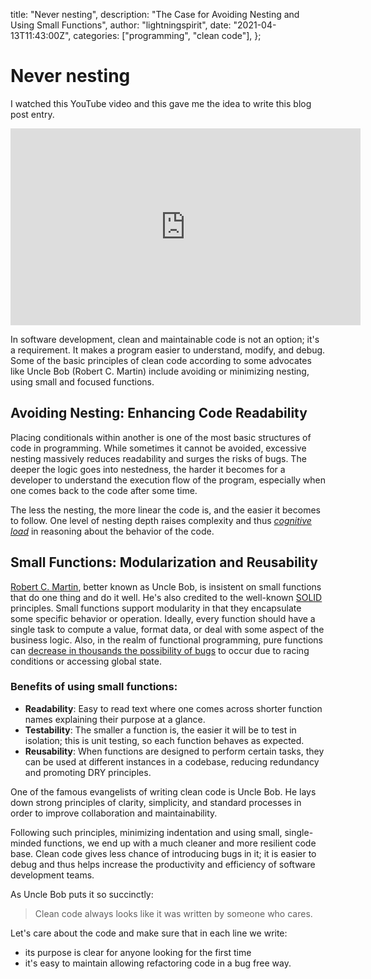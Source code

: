   title: "Never nesting",
  description: "The Case for Avoiding Nesting and Using Small Functions",
  author: "lightningspirit",
  date: "2021-04-13T11:43:00Z",
  categories: ["programming", "clean code"],
};

# Never nesting

I watched this YouTube video and this gave me the idea to write this blog post entry.

<iframe width="560" height="315" src="https://www.youtube.com/embed/CFRhGnuXG-4?si=Vtov1-1z7jY1lTmA" title="YouTube video player" frameborder="0" allow="accelerometer; autoplay; clipboard-write; encrypted-media; gyroscope; picture-in-picture; web-share" referrerpolicy="strict-origin-when-cross-origin" allowfullscreen></iframe>

In software development, clean and maintainable code is not an option; it's a requirement. It makes a program easier to understand, modify, and debug. Some of the basic principles of clean code according to some advocates like Uncle Bob (Robert C. Martin) include avoiding or minimizing nesting, using small and focused functions.

## Avoiding Nesting: Enhancing Code Readability

Placing conditionals within another is one of the most basic structures of code in programming. While sometimes it cannot be avoided, excessive nesting massively reduces readability and surges the risks of bugs. The deeper the logic goes into nestedness, the harder it becomes for a developer to understand the execution flow of the program, especially when one comes back to the code after some time.

The less the nesting, the more linear the code is, and the easier it becomes to follow. One level of nesting depth raises complexity and thus _[cognitive load](https://en.wikipedia.org/wiki/Cognitive_load)_ in reasoning about the behavior of the code.

## Small Functions: Modularization and Reusability

[Robert C. Martin](https://en.wikipedia.org/wiki/Robert_C._Martin), better known as Uncle Bob, is insistent on small functions that do one thing and do it well. He's also credited to the well-known [SOLID](https://en.wikipedia.org/wiki/SOLID) principles. Small functions support modularity in that they encapsulate some specific behavior or operation. Ideally, every function should have a single task to compute a value, format data, or deal with some aspect of the business logic. Also, in the realm of functional programming, pure functions can [decrease in thousands the possibility of bugs](https://news.ycombinator.com/item?id=9758600) to occur due to racing conditions or accessing global state.

### Benefits of using small functions:

- **Readability**: Easy to read text where one comes across shorter function names explaining their purpose at a glance.
- **Testability**: The smaller a function is, the easier it will be to test in isolation; this is unit testing, so each function behaves as expected.
- **Reusability**: When functions are designed to perform certain tasks, they can be used at different instances in a codebase, reducing redundancy and promoting DRY principles.

One of the famous evangelists of writing clean code is Uncle Bob. He lays down strong principles of clarity, simplicity, and standard processes in order to improve collaboration and maintainability.

Following such principles, minimizing indentation and using small, single-minded functions, we end up with a much cleaner and more resilient code base. Clean code gives less chance of introducing bugs in it; it is easier to debug and thus helps increase the productivity and efficiency of software development teams.

As Uncle Bob puts it so succinctly:
> Clean code always looks like it was written by someone who cares.

Let's care about the code and make sure that in each line we write:
- its purpose is clear for anyone looking for the first time
- it's easy to maintain allowing refactoring code in a bug free way.

